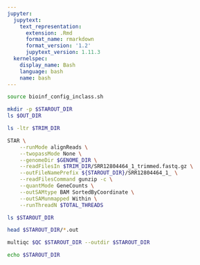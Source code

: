 ```yaml
---
jupyter:
  jupytext:
    text_representation:
      extension: .Rmd
      format_name: rmarkdown
      format_version: '1.2'
      jupytext_version: 1.11.3
  kernelspec:
    display_name: Bash
    language: bash
    name: bash
---
```


```bash
source bioinf_config_inclass.sh

mkdir -p $STAROUT_DIR
ls $OUT_DIR
```

```bash
ls -ltr $TRIM_DIR
```

```bash
STAR \
    --runMode alignReads \
    --twopassMode None \
    --genomeDir $GENOME_DIR \
    --readFilesIn $TRIM_DIR/SRR12804464_1_trimmed.fastq.gz \
    --outFileNamePrefix ${STAROUT_DIR}/SRR12804464_1_ \
    --readFilesCommand gunzip -c \
    --quantMode GeneCounts \
    --outSAMtype BAM SortedByCoordinate \
    --outSAMunmapped Within \
    --runThreadN $TOTAL_THREADS
```

```bash
ls $STAROUT_DIR
```

```bash
head $STAROUT_DIR/*.out
```

```bash
multiqc $QC $STAROUT_DIR --outdir $STAROUT_DIR
```

```bash
echo $STAROUT_DIR
```
